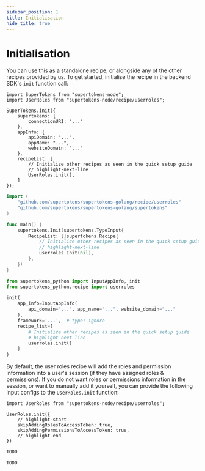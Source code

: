 ```yaml
---
sidebar_position: 1
title: Initialisation
hide_title: true
---
```


<!-- COPY DOCS -->
<!-- ./userroles/initialisation.mdx -->

# Initialisation


You can use this as a standalone recipe, or alongside any of the other recipes provided by us. To get started, initialise the recipe in the backend SDK's `init` function call:

<BackendSDKTabs>
<TabItem value="nodejs">

```tsx
import SuperTokens from "supertokens-node";
import UserRoles from "supertokens-node/recipe/userroles";

SuperTokens.init({
    supertokens: {
        connectionURI: "..."
    },
    appInfo: {
        apiDomain: "...",
        appName: "...",
        websiteDomain: "..."
    },
    recipeList: [
        // Initialize other recipes as seen in the quick setup guide
        // highlight-next-line
        UserRoles.init(),
    ]
});
```

</TabItem>
<TabItem value="go">

```go
import (
	"github.com/supertokens/supertokens-golang/recipe/userroles"
	"github.com/supertokens/supertokens-golang/supertokens"
)

func main() {
	supertokens.Init(supertokens.TypeInput{
		RecipeList: []supertokens.Recipe{
            // Initialize other recipes as seen in the quick setup guide
            // highlight-next-line
			userroles.Init(nil),
		},
	})
}
```

</TabItem> 
<TabItem value="python">

```python
from supertokens_python import InputAppInfo, init
from supertokens_python.recipe import userroles

init(
    app_info=InputAppInfo(
        api_domain="...", app_name="...", website_domain="..."
    ),
    framework='...',  # type: ignore
    recipe_list=[
        # Initialize other recipes as seen in the quick setup guide
        # highlight-next-line
        userroles.init()
    ]
)
```

</TabItem>
</BackendSDKTabs>

By default, the user roles recipe will add the roles and permission information into a user's session (if they have assigned roles & permissions). If you do not want roles or permissions information in the session, or want to manually add it yourself, you can provide the following input configs to the `UserRoles.init` function:

<BackendSDKTabs>
<TabItem value="nodejs">

```tsx
import UserRoles from "supertokens-node/recipe/userroles";

UserRoles.init({
    // highlight-start
    skipAddingRolesToAccessToken: true,
    skipAddingPermissionsToAccessToken: true,
    // highlight-end
})
```

</TabItem>
<TabItem value="go">

```go
TODO
```

</TabItem> 
<TabItem value="python">

```python
TODO
```

</TabItem>
</BackendSDKTabs>